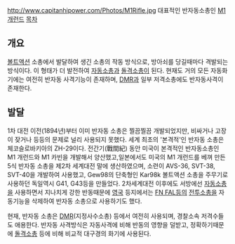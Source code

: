 http://www.capitanhipower.com/Photos/M1Rifle.jpg
대표적인 반자동소총인 [[M1 개런드]]
[[목차]]
== 개요 ==
[[볼트액션]] 소총에서 발달하여 생긴 소총의 작동 방식으로, 방아쇠를 당길때마다 격발되는 방식이다. 이 형태가 더 발전하여 [[자동소총]]과 [[돌격소총]]이 된다. 현재도 거의 모든 자동화기에는 여전히 반자동 사격기능이 존재하며, [[DMR]]과 일부 저격소총에도 반자동사격이 존재한다.

== 발달 ==
1차 대전 이전(1894년)부터 이미 반자동 소총은 찔끔찔끔 개발되었지만, 비싸거나 고장이 잦거나 등등의 문제로 널리 사용되지 못했다. 세계 최초의 '본격적'인 반자동 소총은 체코슬로바키아의 ZH-29이다. 전간기(戰間紀) 동안 미국이 본격적인 반자동소총인 M1 개런드와 M1 카빈을 개발해서 양산했고,일본에서도 미국의 M1 개런드를 베껴 만든 5식 반자동 소총을 제2차 세계대전 말에 생산하였으며, 소련이 AVS-36, SVT-38, SVT-40을 개발하여 사용했고, Gew98의 단축형인 Kar98k 볼트액션 소총을 주무기로 사용하던 독일역시 G41, G43등을 만들었다. 2차세계대전 이후에도 서방에선 [[자동소총]]을 사용하면서 지나치게 강한 반동때문에 [[영국]] 등지에서는 [[FN FAL]]등의 [[전투소총]]을 자동기능을 삭제하여 반자동 소총으로 사용하기도 했다.

현재, 반자동 소총은 [[DMR]](지정사수소총) 등에서 여전히 사용되며, 경찰소속 저격수들도 애용한다. 반자동 사격방식은 자동사격에 비해 반동의 영향을 덜받고, 정확하기때문에 [[돌격소총]] 등에 비해 비교적 대구경의 화기에 사용된다.
